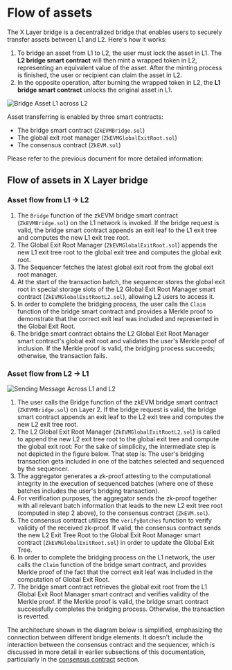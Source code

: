 # Flow of assets
The X Layer bridge is a decentralized bridge that enables users to securely transfer assets between L1 and L2. Here's how it works:
1. To bridge an asset from L1 to L2, the user must lock the asset in L1. The **L2 bridge smart contract** will then mint a wrapped token in L2, representing an equivalent value of the asset. After the minting process is finished, the user or recipient can claim the asset in L2.
2. In the opposite operation, after burning the wrapped token in L2, the **L1 bridge smart contract** unlocks the original asset in L1.

![Bridge Asset L1 across L2](./img/bridge-asset-l1-l2.jpg)

Asset transferring is enabled by three smart contracts: 
- The bridge smart contract (`ZkEVMBridge.sol`)
- The global exit root manager (`ZkEVMGlobalExitRoot.sol`)
- The consensus contract (`ZkEVM.sol`)

Please refer to the previous document for more detailed information: 
<Card mainTitle="X Layer bridge smart contracts" subTitle='Smart contracts for asset transfer' link="./asset-transfer"/>

## Flow of assets in X Layer bridge
### Asset flow from L1 → L2
1. The `Bridge` function of the zkEVM bridge smart contract (`ZkEVMBridge.sol`) on the L1 network is invoked. If the bridge request is valid, the bridge smart contract appends an exit leaf to the L1 exit tree and computes the new L1 exit tree root.
2. The Global Exit Root Manager (`ZkEVMGlobalExitRoot.sol`) appends the new L1 exit tree root to the global exit tree and computes the global exit root.
3. The Sequencer fetches the latest global exit root from the global exit root manager.
4. At the start of the transaction batch, the sequencer stores the global exit root in special storage slots of the L2 Global Exit Root Manager smart contract (`ZkEVMGlobalExitRootL2.sol`), allowing L2 users to access it.
5. In order to complete the bridging process, the user calls the `Claim` function of the bridge smart contract and provides a Merkle proof to demonstrate that the correct exit leaf was included and represented in the Global Exit Root.
6. The bridge smart contract obtains the L2 Global Exit Root Manager smart contract's global exit root and validates the user's Merkle proof of inclusion. If the Merkle proof is valid, the bridging process succeeds; otherwise, the transaction fails.

### Asset flow from L2 → L1
![Sending Message Across L1 and L2](./img/sending-message-across-l1-l2.png)
1. The user calls the Bridge function of the zkEVM bridge smart contract (`ZkEVMBridge.sol`) on Layer 2. If the bridge request is valid, the bridge smart contract appends an exit leaf to the L2 exit tree and computes the new L2 exit tree root.
2. The L2 Global Exit Root Manager (`ZkEVMGlobalExitRootL2.sol`) is called to append the new L2 exit tree root to the global exit tree and compute the global exit root:
<Tip title="Note">For the sake of simplicity, the intermediate step is not depicted in the figure below. That step is: The user's bridging transaction gets included in one of the batches selected and sequenced by the sequencer.</Tip>
3. The aggregator generates a zk-proof attesting to the computational integrity in the execution of sequenced batches (where one of these batches includes the user's bridging transaction).
4. For verification purposes, the aggregator sends the zk-proof together with all relevant batch information that leads to the new L2 exit tree root (computed in step 2 above), to the consensus contract (`ZkEVM.sol`).
5. The consensus contract utilizes the `verifyBatches` function to verify validity of the received zk-proof. If valid, the consensus contract sends the new L2 Exit Tree Root to the Global Exit Root Manager smart contract (`ZkEVMGlobalExitRoot.sol`) in order to update the Global Exit Tree.
6. In order to complete the bridging process on the L1 network, the user calls the `Claim` function of the bridge smart contract, and provides Merkle proof of the fact that the correct exit leaf was included in the computation of Global Exit Root.
7. The bridge smart contract retrieves the global exit root from the L1 Global Exit Root Manager smart contract and verifies validity of the Merkle proof. If the Merkle proof is valid, the bridge smart contract successfully completes the bridging process. Otherwise, the transaction is reverted.

<Tip title="Note">The architecture shown in the diagram below is simplified, emphasizing the connection between different bridge elements. 
It doesn't include the interaction between the consensus contract and the sequencer, which is discussed in more detail in earlier subsections of this documentation, particularly in the [consensus contract](https://github.com/okx/xlayer-contracts/blob/release/v0.3.0/contracts/v2/consensus/validium/PolygonValidiumEtrog.sol "consensus contract") section.</Tip>